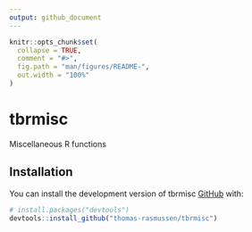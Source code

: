 ```yaml
---
output: github_document
---
```


<!-- README.md is generated from README.Rmd. Please edit that file -->

```r
knitr::opts_chunk$set(
  collapse = TRUE,
  comment = "#>",
  fig.path = "man/figures/README-",
  out.width = "100%"
)
```

# tbrmisc

<!-- badges: start -->
<!-- badges: end -->

Miscellaneous R functions

## Installation

You can install the development version of tbrmisc [GitHub](https://github.com/) with:

``` r
# install.packages("devtools")
devtools::install_github("thomas-rasmussen/tbrmisc")
```
